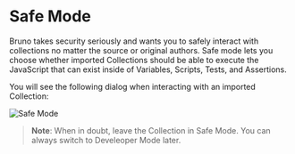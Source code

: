 # Safe Mode

Bruno takes security seriously and wants you to safely interact with collections no matter the source or original authors.
Safe mode lets you choose whether imported Collections should be able to execute the JavaScript that can exist inside of Variables, Scripts, Tests, and Assertions.

You will see the following dialog when interacting with an imported Collection:

![Safe Mode](/public/screenshots/safemode/safemodebeta.webp)

> **Note**: When in doubt, leave the Collection in Safe Mode. You can always switch to Develeoper Mode later. 

